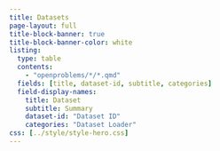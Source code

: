 ```yaml
---
title: Datasets
page-layout: full
title-block-banner: true
title-block-banner-color: white
listing:
  type: table
  contents:
    - "openproblems/*/*.qmd"
  fields: [title, dataset-id, subtitle, categories]
  field-display-names:
    title: Dataset
    subtitle: Summary
    dataset-id: "Dataset ID"
    categories: "Dataset Loader"
css: [../style/style-hero.css]
---
```


